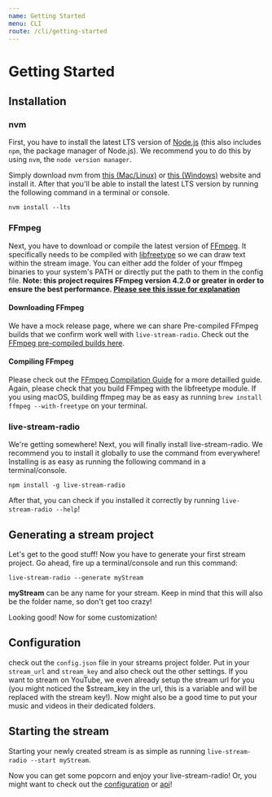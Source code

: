 ```yaml
---
name: Getting Started
menu: CLI
route: /cli/getting-started
---
```


# Getting Started
## Installation
### nvm
First, you have to install the latest LTS version of [Node.js](https://nodejs.org/) (this also includes `npm`, the package manager of Node.js). We recommend you to do this by using `nvm`, the `node version manager`.

Simply download nvm from [this (Mac/Linux)](https://github.com/creationix/nvm) or [this (Windows)](https://github.com/coreybutler/nvm-windows) website and install it. After that you'll be able to install the latest LTS version by running the following command in a terminal or console.

`nvm install --lts`

### FFmpeg
Next, you have to download or compile the latest version of [FFmpeg](http://ffmpeg.org/). It specifically needs to be compiled with [libfreetype](https://ffmpeg.org/ffmpeg-filters.html#drawtext) so we can draw text within the stream image. You can either add the folder of your ffmpeg binaries to your system's PATH or directly put the path to them in the config file. **Note: this project requires FFmpeg version 4.2.0 or greater in order to ensure the best performance. [Please see this issue for explanation](https://github.com/torch2424/live-stream-radio/issues/78)** 

#### Downloading FFmpeg

We have a mock release page, where we can share Pre-compiled FFmpeg builds that we confirm work well with `live-stream-radio`. Check out the [FFmpeg pre-compiled builds here](https://github.com/torch2424/live-stream-radio/releases/tag/ffmpeg-builds).

#### Compiling FFmpeg
Please check out the [FFmpeg Compilation Guide](https://trac.ffmpeg.org/wiki/CompilationGuide) for a more detailled guide. Again, please check that you build FFmpeg with the libfreetype module. If you using macOS, building ffmpeg may be as easy as running `brew install ffmpeg --with-freetype` on your terminal.

### live-stream-radio
We're getting somewhere! Next, you will finally install live-stream-radio. We recommend you to install it globally to use the command from everywhere! Installing is as easy as running the following command in a terminal/console.

`npm install -g live-stream-radio`

After that, you can check if you installed it correctly by running `live-stream-radio --help`!

## Generating a stream project
Let's get to the good stuff! Now you have to generate your first stream project. Go ahead, fire up a terminal/console and run this command:

`live-stream-radio --generate myStream`

**myStream** can be any name for your stream. Keep in mind that this will also be the folder name, so don't get too crazy!

Looking good! Now for some customization!

## Configuration
check out the `config.json` file in your streams project folder. Put in your `stream_url` and `stream_key` and also check out the other settings. If you want to stream on YouTube, we even already setup the stream url for you (you might noticed the $stream_key in the url, this is a variable and will be replaced with the stream key!). Now might also be a good time to put your music and videos in their dedicated folders.

## Starting the stream
Starting your newly created stream is as simple as running `live-stream-radio --start myStream`.

Now you can get some popcorn and enjoy your live-stream-radio! Or, you might want to check out the [configuration](/api/endpoints) or [api](/projectmanagement/config)!